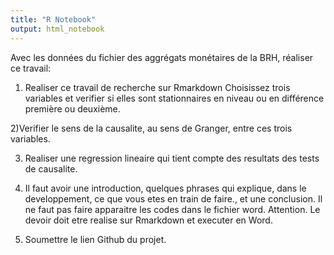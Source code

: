 ```yaml
---
title: "R Notebook"
output: html_notebook
---
```


Avec les données du fichier des aggrégats monétaires de la BRH, réaliser ce travail:

1) Realiser ce travail de recherche sur Rmarkdown
Choisissez trois variables et verifier si elles sont stationnaires en niveau ou en différence première ou deuxième.

2)Verifier le sens de la causalite, au sens de Granger, entre ces trois variables.

3) Realiser une regression lineaire qui tient compte des resultats des tests de causalite.

4) Il faut avoir une introduction, quelques phrases qui explique, dans le developpement, ce que vous etes en train de faire., et une conclusion. Il ne faut pas faire apparaitre les codes dans le fichier word. Attention. Le devoir doit etre realise sur Rmarkdown et executer en Word.
5) Soumettre le lien Github du projet.
